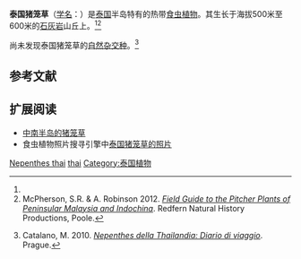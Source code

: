 {{noteTA
|G1=Carnivorous Plant
}}

{{Speciesbox
|image = N. thai.jpeg
|taxon=Nepenthes thai
|authority = [[马丁·奇克|Cheek]] (2009)<ref name=thai>Cheek, M.R. & M.H.P. Jebb 2009. {{PDFlink|[http://www.marcellocatalano.com/desc.thai.pdf ''Nepenthes'' group ''Montanae'' (Nepenthaceae) in Indo-China, with ''N. thai'' and ''N. bokor'' described as new.]}} ''Kew Bulletin'' '''64'''(2): 319–325. {{DOI|10.1007/s12225-009-9117-3}}</ref>
|synonyms = *''Nepenthes benstonei''<br><small>''auct. non'' [[查尔斯·克拉克_(植物学家)|C.Clarke]] (1999):<br>[[马丁·奇克|Cheek]] & [[马修·杰布|Jebb]] (2001)<ref name=C&J>Cheek, M.R. & M.H.P. Jebb 2001. [[猪笼草科_(2001年专著)|Nepenthaceae]]. ''Flora Malesiana'' '''15''': 1–157.</ref><br>[=''[[本斯通猪笼草|N. benstonei]]/N. thai'']</small>
}}

'''泰国猪笼草'''（[[学名|学名]]：''{{lang|la|Nepenthes thai}}''）是[[泰国|泰国]]半岛特有的热带[[食虫植物|食虫植物]]。其生长于海拔500米至600米的[[石灰岩|石灰岩]]山丘上。<ref name=thai /><ref>McPherson, S.R. & A. Robinson 2012. ''[[西马来西亚与中南半岛的猪笼草野外指南|Field Guide to the Pitcher Plants of Peninsular Malaysia and Indochina]]''. Redfern Natural History Productions, Poole.</ref>

尚未发现泰国猪笼草的[[自然杂交种|自然杂交种]]。<ref name=Catalano2010>{{it icon}} Catalano, M. 2010. ''[[泰国的猪笼草|Nepenthes della Thailandia: Diario di viaggio]]''. Prague.</ref>

== 参考文献 ==
{{reflist|2}}

== 扩展阅读 ==
{{refbegin|2}}
*[https://web.archive.org/web/20110911194649/http://www.marcellocatalano.com/indochina.htm 中南半岛的猪笼草]
* 食虫植物照片搜寻引擎中[http://www.cpphotofinder.com/nepenthes-thai-3959.html 泰国猪笼草的照片] {{Wayback|url=http://www.cpphotofinder.com/nepenthes-thai-3959.html |date=20110519173956 }}
{{commons-inline|Nepenthes thai|泰国猪笼草}}
{{wikispecies-inline|Nepenthes thai|泰国猪笼草}}
{{refend}}

{{猪笼草属}}
{{Taxonbar|from=Q4246966}}

[[Category:亚洲食虫植物|Nepenthes thai]]
[[Category:猪笼草属|thai]]
[[Category:泰国植物|Category:泰国植物]]


{{猪笼草属小作品}}